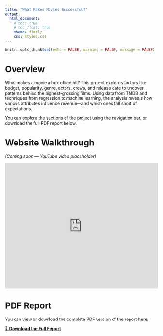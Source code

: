 ---
title: "What Makes Movies Successful?"
output:
  html_document:
    # toc: true
    # toc_float: true
    theme: flatly
    css: styles.css
---

```{r setup, include=FALSE}
knitr::opts_chunk$set(echo = FALSE, warning = FALSE, message = FALSE)
```

# Overview

What makes a movie a box office hit? This project explores factors like budget, popularity, genre, actors, crews, and release date to uncover patterns behind the highest-grossing films. Using data from TMDB and techniques from regression to machine learning, the analysis reveals how various attributes influence revenue—and which ones fall short of expectations.

You can explore the sections of the project using the navigation bar, or download the full PDF report below.

# Website Walkthrough

*(Coming soon — YouTube video placeholder)*

<iframe width="100%" height="415" src="https://www.youtube.com/embed/VIDEO_ID" frameborder="0" allowfullscreen></iframe>

# PDF Report {#pdf-report}

You can view or download the complete PDF version of the report here:

<a href="final-report.pdf" target="_blank">📄 <strong>Download the Full Report</strong></a>

